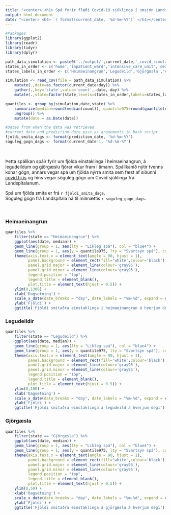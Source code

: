 ```yaml
---
title: "<center> <h1> Spá fyrir flæði Covid-19 sjúklinga í umsjón Landspítala </h1></center>"
output: html_document
date: "<center> <h4> `r format(current_date, '%d-%m-%Y')` </h4></center>"
---
```


```r
#Packages
library(ggplot2)
library(readr)
library(tidyr)
library(dplyr)
```

```r
path_data_simulation <- paste0('../output/',current_date,'_covid_simulation.csv')
states_in_order <- c('home','inpatient_ward','intensive_care_unit','death','recovered')
states_labels_in_order <- c('Heimaeinangrun','Legudeild','Gjörgæsla','Andlát','Batnað')

simulation <- read_csv(file = path_data_simulation) %>%
    mutate(.,date=as.factor(current_date+day)) %>%
    gather(.,key='state',value='count',-date,-day) %>%
    mutate(.,state=factor(state,levels=states_in_order,labels=states_labels_in_order))

quantiles <- group_by(simulation,date,state) %>% 
    summarize(median=round(median(count)), quantile975=round(quantile(count,probs=0.975))) %>%
    ungroup() %>%
    mutate(date = as.Date(date))

#Dates from when the data was retrieved
#current_date and prediction_date pass as arguements in bash script
fjoldi_smita_dags <- format(prediction_date, '%d-%m-%Y')
soguleg_gogn_dags <- format(current_date-1, '%d-%m-%Y')
```


$~$

Þetta spálíkan spáir fyrir um fjölda einstaklinga í heimaeinangrun, á legudeildum og gjörgæslu fjórar vikur fram í tímann. Spálíkanið nýtir tvenns konar gögn, annars vegar spá um fjölda nýrra smita sem fæst af síðunni [covid.hi.is](https://www.covid.hi.is) og hins vegar söguleg gögn um Covid sjúklinga frá Landspítalanum.

Spá um fjölda smita er frá `r fjoldi_smita_dags`.<br />
Söguleg gögn frá Landspítala ná til miðnættis `r soguleg_gogn_dags`.

$~$

### Heimaeinangrun

```r
quantiles %>%
    filter(state == "Heimaeinangrun") %>%
    ggplot(aes(date, median)) +
    geom_line(group = 1, aes(lty = "Líkleg spá"), col = "blue4") +
    geom_line(group = 1, aes(y = quantile975, lty = "Svartsýn spá"), col = "blue4") +
    theme(axis.text.x = element_text(angle = 90, hjust = 1),
          panel.background = element_rect(fill='white',colour='black'),
          panel.grid.major = element_line(colour='gray95'),
          panel.grid.minor = element_line(colour='gray95'),
          legend.position = "top",
          legend.title = element_blank(),
          plot.title = element_text(hjust = 0.5)) +
    ylim(0,1300) +
    xlab('Dagsetning') + 
    scale_x_date(date_breaks = "day", date_labels = "%m-%d", expand = c(0,0.5)) +
    ylab('Fjöldi') +
    ggtitle('Fjöldi smitaðra einstaklinga í heimaeinangrun á hverjum degi')
```

### Legudeildir

```r
quantiles %>%
    filter(state == "Legudeild") %>%
    ggplot(aes(date, median)) +
    geom_line(group = 1, aes(lty = "Líkleg spá"), col = "blue4") +
    geom_line(group = 1, aes(y = quantile975, lty = "Svartsýn spá"), col = "blue4") +
    theme(axis.text.x = element_text(angle = 90, hjust = 1),
          panel.background = element_rect(fill='white',colour='black'),
          panel.grid.major = element_line(colour='gray95'),
          panel.grid.minor = element_line(colour='gray95'),
          legend.position = "top",
          legend.title = element_blank(),
          plot.title = element_text(hjust = 0.5)) +
    ylim(0,100) +
    xlab('Dagsetning') + 
    scale_x_date(date_breaks = "day", date_labels = "%m-%d", expand = c(0,0.5)) +
    ylab('Fjöldi') +
    ggtitle('Fjöldi smitaðra einstaklinga á legudeild á hverjum degi')
```

### Gjörgæsla

```r
quantiles %>%
    filter(state == "Gjörgæsla") %>%
    ggplot(aes(date, median)) +
    geom_line(group = 1, aes(lty = "Líkleg spá"), col = "blue4") +
    geom_line(group = 1, aes(y = quantile975, lty = "Svartsýn spá"), col = "blue4") +
    theme(axis.text.x = element_text(angle = 90, hjust = 1),
          panel.background = element_rect(fill='white',colour='black'),
          panel.grid.major = element_line(colour='gray95'),
          panel.grid.minor = element_line(colour='gray95'),
          legend.position = "top",
          legend.title = element_blank(),
          plot.title = element_text(hjust = 0.5)) +
    ylim(0,50) +
    xlab('Dagsetning') + 
    scale_x_date(date_breaks = "day", date_labels = "%m-%d", expand = c(0,0.5)) +
    ylab('Fjöldi') +
    ggtitle('Fjöldi smitaðra einstaklinga á gjörgæsla á hverjum degi')
```

$~$
